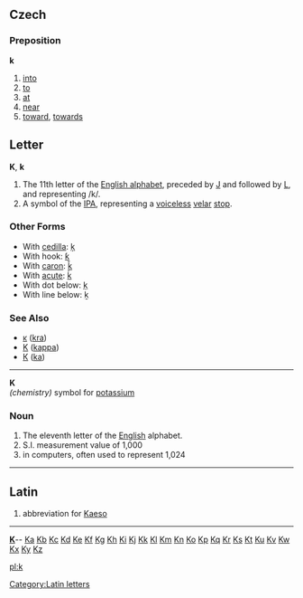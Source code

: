 == Czech ==
=== Preposition ===
'''k'''
# [[into]]
# [[to]]
# [[at]]
# [[near]]
# [[toward]], [[towards]]

==Letter==
'''K''', '''k'''

#The 11th letter of the [[Appendix:English alphabet|English alphabet]], preceded by [[J]] and followed by [[L]], and representing /k/.
#A symbol of the [[IPA]], representing a [[voiceless]] [[velar]] [[stop]].
===Other Forms===
*With [[cedilla]]: [[ķ]]
*With hook: [[ƙ]]
*With [[caron]]: [[ǩ]]
*With [[acute]]: [[ḱ]]
*With dot below: [[ḳ]]
*With line below: [[ḵ]]
===See Also===
*[[ĸ]] ([[kra]])
*[[Κ]] ([[kappa]])
*[[К]] ([[ka]])
[[Category:Latin letters]]
----

'''K'''<br>''(chemistry)'' symbol for [[potassium]]

===Noun===

#The eleventh letter of the [[English]] alphabet.
# S.I. measurement value of 1,000
#in computers, often used to represent 1,024
----
==Latin==

#abbreviation for [[Kaeso]]
----
{{indexletters1}}  '''[http://wiktionary.org/w/wiki.phtml?title=Special:Allpages&from=K K] '''-- [http://wiktionary.org/w/wiki.phtml?title=Special:Allpages&from=Ka Ka] [http://wiktionary.org/w/wiki.phtml?title=Special:Allpages&from=Kb Kb] [http://wiktionary.org/w/wiki.phtml?title=Special:Allpages&from=Kc Kc] [http://wiktionary.org/w/wiki.phtml?title=Special:Allpages&from=Kd Kd] [http://wiktionary.org/w/wiki.phtml?title=Special:Allpages&from=Ke Ke] [http://wiktionary.org/w/wiki.phtml?title=Special:Allpages&from=Kf Kf] [http://wiktionary.org/w/wiki.phtml?title=Special:Allpages&from=Kg Kg] [http://wiktionary.org/w/wiki.phtml?title=Special:Allpages&from=Kh Kh] [http://wiktionary.org/w/wiki.phtml?title=Special:Allpages&from=Ki Ki] [http://wiktionary.org/w/wiki.phtml?title=Special:Allpages&from=Kj Kj] [http://wiktionary.org/w/wiki.phtml?title=Special:Allpages&from=Kk Kk] [http://wiktionary.org/w/wiki.phtml?title=Special:Allpages&from=Kl Kl] [http://wiktionary.org/w/wiki.phtml?title=Special:Allpages&from=Km Km] [http://wiktionary.org/w/wiki.phtml?title=Special:Allpages&from=Kn Kn] [http://wiktionary.org/w/wiki.phtml?title=Special:Allpages&from=Ko Ko] [http://wiktionary.org/w/wiki.phtml?title=Special:Allpages&from=Kp Kp] [http://wiktionary.org/w/wiki.phtml?title=Special:Allpages&from=Kq Kq] [http://wiktionary.org/w/wiki.phtml?title=Special:Allpages&from=Kr Kr] [http://wiktionary.org/w/wiki.phtml?title=Special:Allpages&from=Ks Ks] [http://wiktionary.org/w/wiki.phtml?title=Special:Allpages&from=Kt Kt] [http://wiktionary.org/w/wiki.phtml?title=Special:Allpages&from=Ku Ku] [http://wiktionary.org/w/wiki.phtml?title=Special:Allpages&from=Kv Kv] [http://wiktionary.org/w/wiki.phtml?title=Special:Allpages&from=Kw Kw] [http://wiktionary.org/w/wiki.phtml?title=Special:Allpages&from=Kx Kx] [http://wiktionary.org/w/wiki.phtml?title=Special:Allpages&from=Ky Ky] [http://wiktionary.org/w/wiki.phtml?title=Special:Allpages&from=Kz Kz]<br>
{{indexletters2}}

[[pl:k]]